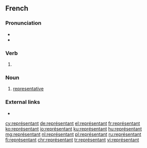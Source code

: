 ==French==

===Pronunciation===
* {{audio|Fr-représentant.ogg|audio|lang=fr}}
* {{IPA|/ʁə.pʁe.zɑ̃.tɑ̃/|lang=fr}}

===Verb===
{{head|fr|present participle}}

# {{present participle of|représenter|lang=fr}}

===Noun===
{{fr-noun|m|f=représentante}}

# [[representative]]

===External links===
* {{R:TLFi}}

[[cy:représentant]]
[[de:représentant]]
[[el:représentant]]
[[fr:représentant]]
[[ko:représentant]]
[[io:représentant]]
[[ku:représentant]]
[[hu:représentant]]
[[mg:représentant]]
[[nl:représentant]]
[[pl:représentant]]
[[ru:représentant]]
[[fi:représentant]]
[[chr:représentant]]
[[tr:représentant]]
[[vi:représentant]]